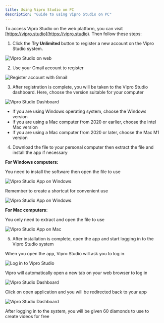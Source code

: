 ```yaml
---
title: Using Vipro Studio on PC
description: "Guide to using Vipro Studio on PC"
---
```


To access Vipro Studio on the web platform, you can visit [https://vipro.studio](https://vipro.studio). Then follow these steps:

1. Click the **Try Unlimited** button to register a new account on the Vipro Studio system.

<img
  src='/en/images/introduction/home.jpg'
  alt='Vipro Studio on web'
  className='rounded-lg'
/>

2. Use your Gmail account to register

<img
  src='/en/images/introduction/login.jpg'
  alt='Register account with Gmail'
  className='rounded-lg'
/>

3. After registration is complete, you will be taken to the Vipro Studio dashboard. Here, choose the version suitable for your computer

<img
  src='/en/images/introduction/dashboard-app.jpg'
  alt='Vipro Studio Dashboard'
  className='rounded-lg'
/>

- If you are using Windows operating system, choose the Windows version
- If you are using a Mac computer from 2020 or earlier, choose the Intel Mac version
- If you are using a Mac computer from 2020 or later, choose the Mac M1 version

4. Download the file to your personal computer then extract the file and install the app if necessary

**For Windows computers:**

You need to install the software then open the file to use

<img
  src='/en/images/introduction/app-windows-1.jpg'
  alt='Vipro Studio App on Windows'
  className='rounded-lg'
/>

Remember to create a shortcut for convenient use

<img
  src='/en/images/introduction/app-windows-2.jpg'
  alt='Vipro Studio App on Windows'
  className='rounded-lg'
/>

**For Mac computers:**

You only need to extract and open the file to use

<img
  src='/en/images/introduction/app-mac.jpg'
  alt='Vipro Studio App on Mac'
  className='rounded-lg'
/>

5. After installation is complete, open the app and start logging in to the Vipro Studio system

When you open the app, Vipro Studio will ask you to log in

<img
  src='/en/images/introduction/app-login.jpg'
  alt='Log in to Vipro Studio'
  className='rounded-lg'
/>

Vipro will automatically open a new tab on your web browser to log in

<img
  src='/en/images/introduction/app-login-web.jpg'
  alt='Vipro Studio Dashboard'
  className='rounded-lg'
/>

Click on open application and you will be redirected back to your app

<img
  src='/en/images/introduction/app-success.jpg'
  alt='Vipro Studio Dashboard'
  className='rounded-lg'
/>

After logging in to the system, you will be given 60 diamonds to use to create videos for free
